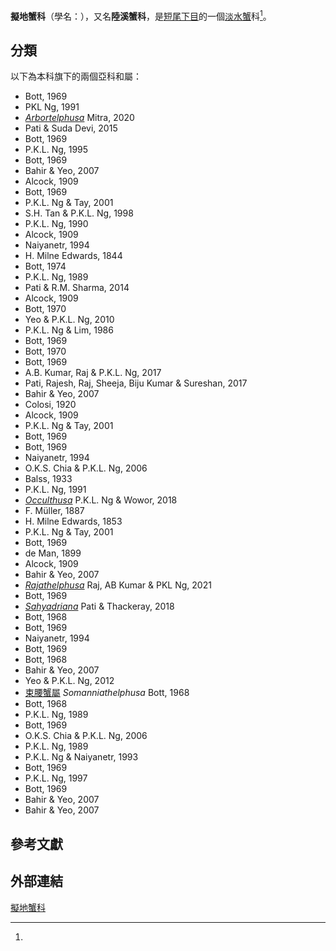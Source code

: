 {{Automatic taxobox
| image = https://www.crabdatabase.info/data/original/brachyura/eubrachyura/heterotremata/gecarcinucoidea/gecarcinucidae/sayamia/sayamia-melanodactylus/live/sayamia-20melanodactylus-20web2.jpg
| image_caption = ''{{tsl|nl|Sayamia melanodactylus||Sayamia melanodactylus}}''
| taxon = Gecarcinucidae
| authority = Rathbun, 1904
| subdivision_ranks = 
| subdivision = 
| synonyms_ref = 
| synonyms = 
}}

'''擬地蟹科'''（學名：{{lang|la|Gecarcinucidae}}），又名'''陸溪蟹科'''{{r|blueanimalbio}}，是[[短尾下目|短尾下目]]的一個[[淡水蟹|淡水蟹]]科<ref name="CTL"/>。

==分類==
以下為本科旗下的兩個亞科和屬{{r|ITIS|CTL}}：
*''{{tsl|nl|Adeleana||Adeleana}}'' Bott, 1969
*''{{tsl|nl|Arachnothelphusa||Arachnothelphusa}}'' PKL Ng, 1991
*''[[Arbortelphusa|Arbortelphusa]]'' Mitra, 2020
*''{{tsl|ceb|Arcithelphusa||Arcithelphusa}}'' Pati & Suda Devi, 2015
*''{{tsl|en|Austrothelphusa||Austrothelphusa}}'' Bott, 1969
*''{{tsl|nl|Bakousa||Bakousa}}'' P.K.L. Ng, 1995
*''{{tsl|nl|Balssiathelphusa||Balssiathelphusa}}'' Bott, 1969
*''{{tsl|en|Baratha||Baratha}}'' Bahir & Yeo, 2007
*''{{tsl|nl|Barytelphusa||Barytelphusa}}'' Alcock, 1909
*''{{tsl|en|Ceylonthelphusa||Ceylonthelphusa}}'' Bott, 1969
*''{{tsl|en|Clinothelphusa||Clinothelphusa}}'' P.K.L. Ng & Tay, 2001
*''{{tsl|nl|Coccusa||Coccusa}}'' S.H. Tan & P.K.L. Ng, 1998
*''{{tsl|nl|Currothelphusa||Currothelphusa}}'' P.K.L. Ng, 1990
*''{{tsl|nl|Cylindrotelphusa||Cylindrotelphusa}}'' Alcock, 1909
*''{{tsl|en|Esanthelphusa||Esanthelphusa}}'' Naiyanetr, 1994
*''{{tsl|nl|Gecarcinucus||Gecarcinucus}}'' H. Milne Edwards, 1844
*''{{tsl|nl|Geelvinkia||Geelvinkia}}'' Bott, 1974
*''{{tsl|nl|Geithusa||Geithusa}}'' P.K.L. Ng, 1989
*''{{tsl|nl|Ghatiana||Ghatiana}}'' Pati & R.M. Sharma, 2014
*''{{tsl|nl|Globitelphusa||Globitelphusa}}'' Alcock, 1909
*''{{tsl|nl|Gubernatoriana||Gubernatoriana}}'' Bott, 1970
*''{{tsl|en|Guinothusa||Guinothusa}}'' Yeo & P.K.L. Ng, 2010
*''{{tsl|nl|Heterothelphusa||Heterothelphusa}}'' P.K.L. Ng & Lim, 1986
*''{{tsl|en|Holthuisana||Holthuisana}}'' Bott, 1969
*''{{tsl|nl|Inglethelphusa||Inglethelphusa}}'' Bott, 1970
*''{{tsl|nl|Irmengardia||Irmengardia}}'' Bott, 1969
*''{{tsl|en|Kani||Kani}}'' A.B. Kumar, Raj & P.K.L. Ng, 2017
*''{{tsl|ceb|Karkata||Karkata}}'' Pati, Rajesh, Raj, Sheeja, Biju Kumar & Sureshan, 2017
*''{{tsl|en|Lamella||Lamella}}'' Bahir & Yeo, 2007
*''{{tsl|nl|Lepidothelphusa||Lepidothelphusa}}'' Colosi, 1920
*''{{tsl|nl|Liotelphusa||Liotelphusa}}'' Alcock, 1909
*''{{tsl|en|Mahatha||Mahatha}}'' P.K.L. Ng & Tay, 2001
*''{{tsl|nl|Mainitia||Mainitia}}'' Bott, 1969
*''{{tsl|nl|Maydelliathelphusa||Maydelliathelphusa}}'' Bott, 1969
*''{{tsl|en|Mekhongthelphusa||Mekhongthelphusa}}'' Naiyanetr, 1994
*''{{tsl|en|Migmathelphusa||Migmathelphusa}}'' O.K.S. Chia & P.K.L. Ng, 2006
*''{{tsl|nl|Nautilothelphusa||Nautilothelphusa}}'' Balss, 1933
*''{{tsl|nl|Niasathelphusa||Niasathelphusa}}'' P.K.L. Ng, 1991
*''[[Occulthusa|Occulthusa]]'' P.K.L. Ng & Wowor, 2018
*''{{tsl|en|Oziotelphusa||Oziotelphusa}}'' F. Müller, 1887
*''{{tsl|nl|Parathelphusa||Parathelphusa}}'' H. Milne Edwards, 1853
*''{{tsl|en|Pastilla||Pastilla}}'' P.K.L. Ng & Tay, 2001
*''{{tsl|en|Perbrinckia||Perbrinckia}}'' Bott, 1969
*''{{tsl|nl|Perithelphusa||Perithelphusa}}'' de Man, 1899
*''{{tsl|nl|Phricotelphusa||Phricotelphusa}}'' Alcock, 1909
*''{{tsl|nl|Pilarta||Pilarta}}'' Bahir & Yeo, 2007
*''[[Rajathelphusa|Rajathelphusa]]'' Raj, AB Kumar & PKL Ng, 2021
*''{{tsl|nl|Rouxana||Rouxana}}'' Bott, 1969
*''[[Sahyadriana|Sahyadriana]]'' Pati & Thackeray, 2018
*''{{tsl|nl|Salangathelphusa||Salangathelphusa}}'' Bott, 1968
*''{{tsl|nl|Sartoriana||Sartoriana}}'' Bott, 1969
*''{{tsl|en|Sayamia||Sayamia}}'' Naiyanetr, 1994
*''{{tsl|nl|Sendleria||Sendleria}}'' Bott, 1969
*''{{tsl|nl|Siamthelphusa||Siamthelphusa}}'' Bott, 1968
*''{{tsl|nl|Snaha||Snaha}}'' Bahir & Yeo, 2007
*''{{tsl|nl|Sodhiana||Sodhiana}}'' Yeo & P.K.L. Ng, 2012
*[[束腰蟹屬|束腰蟹屬]] ''Somanniathelphusa'' Bott, 1968
*''{{tsl|en|Spiralothelphusa||Spiralothelphusa}}'' Bott, 1968
*''{{tsl|nl|Stygothelphusa||Stygothelphusa}}'' P.K.L. Ng, 1989
*''{{tsl|nl|Sundathelphusa||Sundathelphusa}}'' Bott, 1969
*''{{tsl|en|Syntripsa||Syntripsa}}'' O.K.S. Chia & P.K.L. Ng, 2006
*''{{tsl|nl|Terrathelphusa||Terrathelphusa}}'' P.K.L. Ng, 1989
*''{{tsl|nl|Thaksinthelphusa||Thaksinthelphusa}}'' P.K.L. Ng & Naiyanetr, 1993
*''{{tsl|nl|Thelphusula||Thelphusula}}'' Bott, 1969
*''{{tsl|nl|Torhusa||Torhusa}}'' P.K.L. Ng, 1997
*''{{tsl|nl|Travancoriana||Travancoriana}}'' Bott, 1969
*''{{tsl|en|Vanni||Vanni}}'' Bahir & Yeo, 2007
*''{{tsl|en|Vela||Vela}}'' Bahir & Yeo, 2007

==參考文獻==
{{reflist|refs=
<ref name="blueanimalbio">{{cite web
 |url=http://www.blueanimalbio.com/bugs/ruanjia/shizu.htm
 |title=十足目 Decapoda
 |publisher=[www.blueanimalbio.com/ 蓝色动物学]
 |accessdate=2012-12-16
 |language=zh-hans
 |archive-date=2021-01-21
 |archive-url=https://web.archive.org/web/20210121023238/http://www.blueanimalbio.com/bugs/ruanjia/shizu.htm
 |dead-url=no
 }}</ref>
<ref name="CTL">{{cite web |url=http://ctd.mdibl.org/detail.go?type=taxon&acc=168676 |title=Gecarcinucidae |work=The Comparative Toxicogenomics Database |publisher=Mount Desert Island Biological Laboratory |accessdate=2007-08-12 |archive-url=https://web.archive.org/web/20170810170815/http://ctd.mdibl.org/detail.go?type=taxon&acc=168676 |archive-date=2017-08-10 |dead-url=yes }}</ref>
<ref name="ITIS">{{ITIS|ID=621514|taxon=Gecarcinucidae}}</ref>
}}

==外部連結==
{{Brachyura}}
{{Taxonbar|from=Q994839}}

[[Category:擬地蟹科|]]


{{crab-stub}}